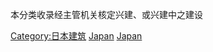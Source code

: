{{Catnav|页面分类|各种主题的页面分类|依国家来作的分类|各国建筑|日本建筑}}

{{future infrastructure}}
本分类收录经主管机关核定兴建、或兴建中之建设

[[Category:日本建筑|Category:日本建筑]]
[[Category:各国未来建设|Japan]]
[[Category:亚洲未来建设|Japan]]